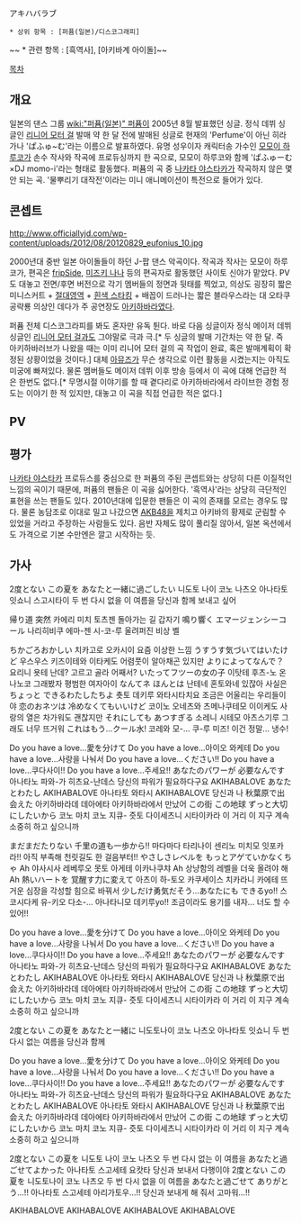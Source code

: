 アキハバラブ

 * 상위 항목 : [퍼퓸(일본)/디스코그래피]
~~ * 관련 항목 : [흑역사], [아키바계 아이돌]~~ 

[[목차]]
== 개요 ==
일본의 댄스 그룹 [[wiki:"퍼퓸(일본)" 퍼퓸]]이 2005년 8월 발표했던 싱글. 정식 데뷔 싱글인 [[리니어 모터 걸]] 발매 약 한 달 전에 발매된 싱글로 현재의 'Perfume'이 아닌 히라가나 'ぱふゅ~む'라는 이름으로 발표하였다. 유명 성우이자 캐릭터송 가수인 [[모모이 하루코]]가 손수 작사와 작곡에 프로듀싱까지 한 곡으로, 모모이 하루코와 함께 'ぱふゅーむ×DJ momo-i'라는 형태로 활동했다. 퍼퓸의 곡 중 [[나카타 야스타카]]가 작곡하지 않은 몇 안 되는 곡. '물뿌리기 대작전'이라는 미니 애니메이션이 특전으로 들어가 있다. 

== 콘셉트 ==
http://www.officiallyjd.com/wp-content/uploads/2012/08/20120829_eufonius_10.jpg

2000년대 중반 일본 아이돌들이 하던 J-팝 댄스 악곡이다. 작곡과 작사는 모모이 하루코가, 편곡은 [[fripSide]], [[미즈키 나나]] 등의 편곡자로 활동했던 사이토 신야가 맡았다. PV도 대놓고 전면/후면 버전으로 각기 멤버들의 정면과 뒷태를 찍었고, 의상도 굉장히 짧은 미니스커트 + [[절대영역]] + [[흰색 스타킹]] + 배꼽이 드러나는 짧은 블라우스라는 대 오타쿠 공략룡 의상인 데다가 주 공연장도 [[아키하바라]]였다.

퍼퓸 전체 디스코그라피를 봐도 혼자만 유독 튄다. 바로 다음 싱글이자 정식 메이저 데뷔 싱글인 [[리니어 모터 걸]]과도 그야말로 극과 극.[* 두 싱글의 발매 기간차는 약 한 달. 즉 아키하바러브가 나왔을 때는 이미 리니어 모터 걸의 곡 작업이 완료, 혹은 발매계획이 확정된 상황이었을 것이다.] 대체 [[아뮤즈]]가 무슨 생각으로 이런 활동을 시켰는지는 아직도 미궁에 빠져있다. 물론 멤버들도 메이저 데뷔 이후 방송 등에서 이 곡에 대해 언급한 적은 한번도 없다.[* 무명시절 이야기를 할 때 곁다리로 아키하바라에서 라이브한 경험 정도는 이야기 한 적 있지만, 대놓고 이 곡을 직접 언급한 적은 없다.]

== PV ==
{{{#!html
<iframe width="420" height="315" src="//www.youtube.com/embed/vuCp6ZsTcqY" frameborder="0" allowfullscreen></iframe>
}}}
== 평가 ==
[[나카타 야스타카]] 프로듀스를 중심으로 한 퍼퓸의 주된 콘셉트와는 상당히 다른 이질적인 느낌의 곡이기 때문에, 퍼퓸의 팬들은 이 곡을 싫어한다. '흑역사'라는 상당히 극단적인 표현을 쓰는 팬들도 있다. 2010년대에 입문한 팬들은 이 곡의 존재를 모르는 경우도 많다. 물론 농담조로 이대로 밀고 나갔으면 [[AKB48]]을 제치고 아키바의 황제로 군림할 수 있었을 거라고 주장하는 사람들도 있다. 음반 자체도 많이 풀리질 않아서, 일본 옥션에서도 가격으로 기본 수만엔은 깔고 시작하는 듯.
== 가사 ==
2度とない この夏を あなたと一緒に過ごしたい 
니도토 나이 코노 나츠오 아나타토 잇쇼니 스고시타이 
두 번 다시 없을 이 여름을 당신과 함께 보내고 싶어

帰り道 突然  
카에리 미치 토츠젠 
돌아가는 길 갑자기  
鳴り響く エマージェンシーコール
나리히비쿠 에마-젠 시-코-루 
울려퍼진 비상 벨 

ちかごろおかしい 
치카고로 오카시이 
요즘 이상한 느낌  
うすうす気づいてはいたけど 
우스우스 키즈이테와 이타케도 
어렴풋이 알아채곤 있지만 
よりによってなんで？
요리니 욧테 난데? 
고르고 골라 어째서? 
いたってフツーの女の子 
이탓테 후츠-노 온나노코 
그래봤자 평범한 여자아이 
なんてネ ほんとは  
난테네 혼토와네 
있잖아 사실은
ちょっと できるわたしたちよ 
춋토 데키루 와타시타치요 
조금은 어울리는 우리들이야  
恋のおネツは 冷めなくてもいいけど 
코이노 오네츠와 츠메나쿠테모 이이케도 
사랑의 열은 차가워도 괜찮지만  
それにしても あつすぎる  
소레니 시테모 아츠스기루  
그래도 너무 뜨거워 
これはもう...クール水! 
코레와 모-... 쿠-루 미즈! 
이건 정말... 냉수!  


Do you have a love...愛を分けて 
Do you have a love...아이오 와케테 
Do you have a love...사랑을 나눠서   
Do you have a love...ください!!
Do you have a love...쿠다사이!! 
Do you have a love...주세요!!
あなたのパワーが 必要なんです  
아나타노 파와-가 히츠요-난데스 
당신의 파워가 필요하다구요 
AKIHABALOVE あなたとわたし 
AKIHABALOVE 아나타토 와타시 
AKIHABALOVE 당신과 나  
秋葉原で出会えた  
아키하바라데 데아에타 
아키하바라에서 만났어 
この街 この地球 ずっと大切にしたいから
코노 마치 코노 지큐- 즛토 다이세츠니 시타이카라 
이 거리 이 지구 계속 소중히 하고 싶으니까 

まだまだたりない 千里の道も一歩から!!
마다마다 타리나이 센리노 미치모 잇포카라!! 
아직 부족해 천릿길도 한 걸음부터!! 
やさしさレベルを もっとアゲていかなくちゃ Ah 
야사시사 레베루오 못토 아게테 이카나쿠챠 Ah 
상냥함의 레벨을 더욱 올려야 해 Ah
熱いハートを 覚醒す力に変えて 
아츠이 하-토오 카쿠세이스 치카라니 카에테 
뜨거운 심장을 각성할 힘으로 바꿔서 
少しだけ勇気だそう...あなたにも できるyo!! 
스코시다케 유-키오 다소-... 아나타니모 데키루yo!! 
조금이라도 용기를 내자... 너도 할 수 있어!!

Do you have a love...愛を分けて 
Do you have a love...아이오 와케테 
Do you have a love...사랑을 나눠서   
Do you have a love...ください!!
Do you have a love...쿠다사이!! 
Do you have a love...주세요!!
あなたのパワーが 必要なんです  
아나타노 파와-가 히츠요-난데스 
당신의 파워가 필요하다구요 
AKIHABALOVE あなたとわたし 
AKIHABALOVE 아나타토 와타시 
AKIHABALOVE 당신과 나  
秋葉原で出会えた  
아키하바라데 데아에타 
아키하바라에서 만났어 
この街 この地球 ずっと大切にしたいから
코노 마치 코노 지큐- 즛토 다이세츠니 시타이카라 
이 거리 이 지구 계속 소중히 하고 싶으니까 


2度とない この夏を あなたと一緒に 
니도토나이 코노 나츠오 아나타토 잇쇼니 
두 번 다시 없는 여름을 당신과 함께

Do you have a love...愛を分けて 
Do you have a love...아이오 와케테 
Do you have a love...사랑을 나눠서   
Do you have a love...ください!!
Do you have a love...쿠다사이!! 
Do you have a love...주세요!!
あなたのパワーが 必要なんです  
아나타노 파와-가 히츠요-난데스 
당신의 파워가 필요하다구요 
AKIHABALOVE あなたとわたし 
AKIHABALOVE 아나타토 와타시 
AKIHABALOVE 당신과 나  
秋葉原で出会えた  
아키하바라데 데아에타 
아키하바라에서 만났어 
この街 この地球 ずっと大切にしたいから
코노 마치 코노 지큐- 즛토 다이세츠니 시타이카라 
이 거리 이 지구 계속 소중히 하고 싶으니까 

2度とない この夏を 
니도토 나이 코노 나츠오 
두 번 다시 없는 이 여름을 
あなたと過ごせてよかった 
아나타토 스고세테 요캇타 
당신과 보내서 다행이야 
2度とない この夏を  
니도토나이 코노 나츠오 
두 번 다시 없을 이 여름을 
あなたと過ごせて ありがとう...!! 
아나타토 스고세테 아리가토우...!!
당신과 보내게 해 줘서 고마워...!!

AKIHABALOVE 
AKIHABALOVE
AKIHABALOVE 
AKIHABALOVE
